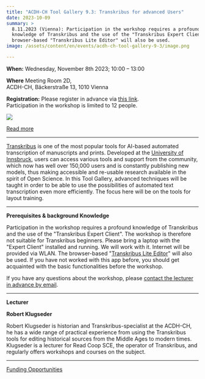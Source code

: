 ```yaml
---
title: "ACDH-CH Tool Gallery 9.3: Transkribus for advanced Users"
date: 2023-10-09
summary: >
  8.11.2023 (Vienna): Participation in the workshop requires a profound
  knowledge of Transkribus and the use of the "Transkribus Expert Client". The
  browser-based "Transkribus Lite Editor" will also be used.
image: /assets/content/en/events/acdh-ch-tool-gallery-9-3/image.png

---
```


**When:** Wednesday, November 8th 2023; 10:00 – 13:00

**Where** Meeting Room 2D,\
ACDH-CH, Bäckerstraße 13, 1010 Vienna

**Registration:** Please register in advance via [this link](https://www.oeaw.ac.at/acdh/events/registration/tool-gallery-registration).\
Participation in the workshop is limited to 12 people.

![](/assets/content/en/events/acdh-ch-tool-gallery-9-3/funding-transkribus-en-final-v2.0-1024x576.png)

[Read more](/funding-opportunities-for-junior-researcher/)

***

[Transkribus](https://readcoop.eu/de/transkribus/) is one of the most popular tools for AI-based automated transcription of manuscripts and prints. Developed at the [University of Innsbruck](/consortium/university-of-innsbruck/), users can access various tools and support from the community, which now has well over 150,000 users and is constantly publishing new models, thus making accessible and re-usable research available in the spirit of Open Science. In this Tool Gallery, advanced techniques will be taught in order to be able to use the possibilities of automated text transcription even more efficiently. The focus here will be on the tools for layout training.

***

**Prerequisites & background Knowledge**

Participation in the workshop requires a profound knowledge of Transkribus and the use of the "Transkribus Expert Client". The workshop is therefore not suitable for Transkribus beginners. Please bring a laptop with the "Expert Client" installed and running. We will work with it. Internet will be provided via WLAN. The browser-based "[Transkribus Lite Editor](https://app.transkribus.eu/)" will also be used. If you have not worked with this app before, you should get acquainted with the basic functionalities before the workshop.

If you have any questions about the workshop, please [contact the lecturer in advance by email](mailto:robert.klugseder@oeaw.ac.at).

***

**Lecturer**

**Robert Klugseder**

Robert Klugseder is historian and Transkribus-specialist at the ACDH-CH, he has a wide range of practical experience from using the Transkribus tools for editing historical sources from the Middle Ages to modern times. Klugseder is a lecturer for Read Coop SCE, the operator of Transkribus, and regularly offers workshops and courses on the subject.

***

[Funding Opportunities](/funding-opportunities-for-junior-researcher/)
